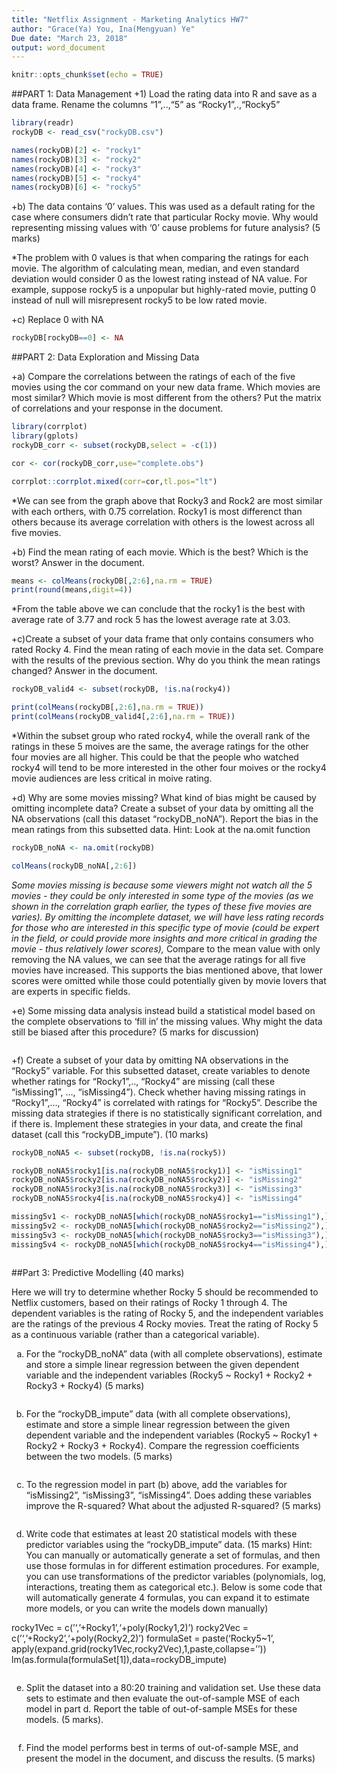 ```yaml
---
title: "Netflix Assignment - Marketing Analytics HW7"
author: "Grace(Ya) You, Ina(Mengyuan) Ye"
Due date: "March 23, 2018"
output: word_document
---
```


```r
knitr::opts_chunk$set(echo = TRUE)
```


##PART 1: Data Management
+1)  Load the rating data into R and save as a data frame. Rename the columns "1",..,"5" as "Rocky1",.,"Rocky5"

```r


library(readr)
rockyDB <- read_csv("rockyDB.csv")

names(rockyDB)[2] <- "rocky1"
names(rockyDB)[3] <- "rocky2"
names(rockyDB)[4] <- "rocky3"
names(rockyDB)[5] <- "rocky4"
names(rockyDB)[6] <- "rocky5"

```


+b) The data contains ‘0’ values. This was used as a default rating for the case where consumers didn’t rate that particular Rocky movie. Why would representing missing values with ‘0’ cause problems for future analysis? (5 marks)

*The problem with 0 values is that when comparing the ratings for each movie. The algorithm of calculating mean, median, and even standard deviation would consider 0 as the lowest rating instead of NA value. For example, suppose rocky5 is a unpopular but highly-rated movie, putting 0 instead of null will misrepresent rocky5 to be low rated movie. 

+c) Replace 0 with NA
```r
rockyDB[rockyDB==0] <- NA
```


##PART 2: Data Exploration and Missing Data

+a) Compare the correlations between the ratings of each of the five movies using the cor command on your new data frame. Which movies are most similar? Which movie is most different from the others? Put the matrix of correlations and your response in the document. 

```r
library(corrplot)
library(gplots)
rockyDB_corr <- subset(rockyDB,select = -c(1))

cor <- cor(rockyDB_corr,use="complete.obs")

corrplot::corrplot.mixed(corr=cor,tl.pos="lt")

```
*We can see from the graph above that Rocky3 and Rock2 are most similar with each orthers, with 0.75 correlation. Rocky1 is most differenct than others because its average correlation with others is the lowest across all five movies. 

+b) Find the mean rating of each movie. Which is the best? Which is the worst? Answer in the document.
```r
means <- colMeans(rockyDB[,2:6],na.rm = TRUE)
print(round(means,digit=4))

```
*From the table above we can conclude that the rocky1 is the best with average rate of 3.77 and rock 5 has the lowest average rate at 3.03.


+c)Create a subset of your data frame that only contains consumers who rated Rocky 4. Find the mean rating of each movie in the data set. Compare with the results of the previous section. Why do you think the mean ratings changed? Answer in the document.
```r

rockyDB_valid4 <- subset(rockyDB, !is.na(rocky4))

print(colMeans(rockyDB[,2:6],na.rm = TRUE))
print(colMeans(rockyDB_valid4[,2:6],na.rm = TRUE))


```
*Within the subset group who rated rocky4, while the overall rank of the ratings in these 5 moives are the same, the average ratings for the other four movies are all higher. This could be that the people who watched rocky4 will tend to be more interested in the other four moives or the rocky4 movie audiences are less critical in moive rating.

+d) Why are some movies missing? What kind of bias might be caused by omitting incomplete data? Create a subset of your data by omitting all the NA observations (call this dataset “rockyDB_noNA”). Report the bias in the mean ratings from this subsetted data. Hint: Look at the na.omit function

```r


rockyDB_noNA <- na.omit(rockyDB)

colMeans(rockyDB_noNA[,2:6])

```
*Some movies missing is because some viewers might not watch all the 5 movies - they could be only interested in some type of the movies (as we shown in the correlation graph earlier, the types of these five movies are varies). By omitting the incomplete dataset, we will have less rating records for those who are interested in this specific type of movie (could be expert in the field, or could provide more insights and more critical in grading the movie - thus relatively lower scores),
*Compare to the mean value with only removing the NA values, we can see that the average ratings for all five movies have increased. This supports the bias mentioned above, that lower scores were omitted while those could potentially given by movie lovers that are experts in specific fields.


+e) Some missing data analysis instead build a statistical model based on the complete observations to ‘fill in’ the missing values. Why might the data still be biased after this
procedure? (5 marks for discussion)

```r
```

+f) Create a subset of your data by omitting NA observations in the “Rocky5” variable. For this subsetted dataset, create variables to denote whether ratings for “Rocky1”,.., “Rocky4” are missing (call these “isMissing1”, …, “isMissing4”). Check whether having missing ratings in “Rocky1”,…, “Rocky4” is correlated with ratings for “Rocky5”. Describe the missing data strategies if there is no statistically significant correlation, and if there is. Implement these strategies in your data, and create the final dataset (call this “rockyDB_impute”). (10 marks)

```r
rockyDB_noNA5 <- subset(rockyDB, !is.na(rocky5))

rockyDB_noNA5$rocky1[is.na(rockyDB_noNA5$rocky1)] <- "isMissing1"
rockyDB_noNA5$rocky2[is.na(rockyDB_noNA5$rocky2)] <- "isMissing2"
rockyDB_noNA5$rocky3[is.na(rockyDB_noNA5$rocky3)] <- "isMissing3"
rockyDB_noNA5$rocky4[is.na(rockyDB_noNA5$rocky4)] <- "isMissing4"

missing5v1 <- rockyDB_noNA5[which(rockyDB_noNA5$rocky1=="isMissing1"),]
missing5v2 <- rockyDB_noNA5[which(rockyDB_noNA5$rocky2=="isMissing2"),]
missing5v3 <- rockyDB_noNA5[which(rockyDB_noNA5$rocky3=="isMissing3"),]
missing5v4 <- rockyDB_noNA5[which(rockyDB_noNA5$rocky4=="isMissing4"),]



```


##Part 3: Predictive Modelling (40 marks)

Here we will try to determine whether Rocky 5 should be recommended to Netflix customers, based on their ratings of Rocky 1 through 4. The dependent variables is the rating of Rocky 5, and the independent variables are the ratings of the previous 4 Rocky movies. Treat the rating of Rocky 5 as a continuous variable (rather than a categorical variable). 

a) For the “rockyDB_noNA” data (with all complete observations), estimate and store a simple linear regression between the given dependent variable and the independent variables (Rocky5 ~ Rocky1 + Rocky2 + Rocky3 + Rocky4) (5 marks)
```r
```


b) For the “rockyDB_impute” data (with all complete observations), estimate and store a simple linear regression between the given dependent variable and the independent variables (Rocky5 ~ Rocky1 + Rocky2 + Rocky3 + Rocky4). Compare the regression coefficients between the two models. (5 marks)

```r
```

c) To the regression model in part (b) above, add the variables for “isMissing2”, “isMissing3”, “isMissing4”. Does adding these variables improve the R-squared? What about the adjusted R-squared? (5 marks)
```r
```


d) Write code that estimates at least 20 statistical models with these predictor variables using the “rockyDB_impute” data. (15 marks) Hint: You can manually or automatically
generate a set of formulas, and then use those formulas in for different estimation procedures. For example, you can use transformations of the predictor variables (polynomials, log, interactions, treating them as categorical etc.). Below is some code that will automatically generate 4 formulas, you can expand it to estimate more models, or you can write the models down manually)

rocky1Vec = c('','+Rocky1','+poly(Rocky1,2)')
rocky2Vec = c('','+Rocky2','+poly(Rocky2,2)')
formulaSet = paste('Rocky5~1',
apply(expand.grid(rocky1Vec,rocky2Vec),1,paste,collapse=''))
lm(as.formula(formulaSet[1]),data=rockyDB_impute)

```r

```


e) Split the dataset into a 80:20 training and validation set. Use these data sets to estimate and then evaluate the out-of-sample MSE of each model in part d. Report the table of out-of-sample MSEs for these models. (5 marks).
```r
```

f) Find the model performs best in terms of out-of-sample MSE, and present the model in the document, and discuss the results. (5 marks)
```r
```
